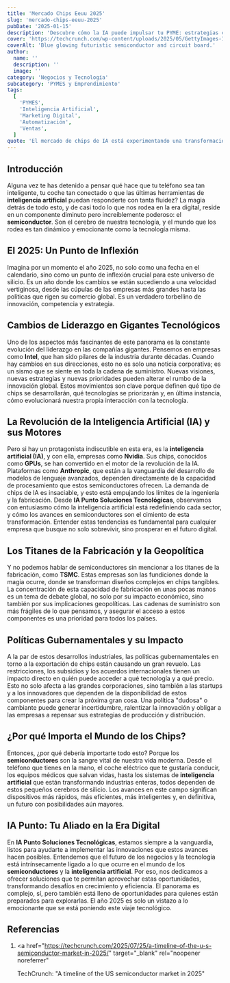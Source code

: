 ```yaml
---
title: 'Mercado Chips Eeuu 2025'
slug: 'mercado-chips-eeuu-2025'
pubDate: '2025-01-15'
description: 'Descubre cómo la IA puede impulsar tu PYME: estrategias concretas de marketing, automatización y datos para aumentar ventas.'
cover: 'https://techcrunch.com/wp-content/uploads/2025/05/GettyImages-1366897838.jpg?w=1024'
coverAlt: 'Blue glowing futuristic semiconductor and circuit board.'
author:
  name: ''
  description: ''
  image: ''
category: 'Negocios y Tecnología'
subcategory: 'PYMES y Emprendimiento'
tags:
  [
    'PYMES',
    'Inteligencia Artificial',
    'Marketing Digital',
    'Automatización',
    'Ventas',
  ]
quote: 'El mercado de chips de IA está experimentando una transformación sin precedentes. — Sergio Rondón'
---
```

<h2 id="introduccion">Introducción</h2>

Alguna vez te has detenido a pensar qué hace que tu teléfono sea tan inteligente, tu coche tan conectado o que las últimas herramientas de **inteligencia artificial** puedan responderte con tanta fluidez? La magia detrás de todo esto, y de casi todo lo que nos rodea en la era digital, reside en un componente diminuto pero increíblemente poderoso: el **semiconductor**. Son el cerebro de nuestra tecnología, y el mundo que los rodea es tan dinámico y emocionante como la tecnología misma.

<h2 id="el-2025-un-punto-de-inflexion">El 2025: Un Punto de Inflexión</h2>

Imagina por un momento el año 2025, no solo como una fecha en el calendario, sino como un punto de inflexión crucial para este universo de silicio. Es un año donde los cambios se están sucediendo a una velocidad vertiginosa, desde las cúpulas de las empresas más grandes hasta las políticas que rigen su comercio global. Es un verdadero torbellino de innovación, competencia y estrategia.

<h2 id="cambios-de-liderazgo-en-gigantes-tecnologicos">
  Cambios de Liderazgo en Gigantes Tecnológicos
</h2>

Uno de los aspectos más fascinantes de este panorama es la constante evolución del liderazgo en las compañías gigantes. Pensemos en empresas como **Intel**, que han sido pilares de la industria durante décadas. Cuando hay cambios en sus direcciones, esto no es solo una noticia corporativa; es un sismo que se siente en toda la cadena de suministro. Nuevas visiones, nuevas estrategias y nuevas prioridades pueden alterar el rumbo de la innovación global. Estos movimientos son clave porque definen qué tipo de chips se desarrollarán, qué tecnologías se priorizarán y, en última instancia, cómo evolucionará nuestra propia interacción con la tecnología.

<h2 id="la-revolucion-de-la-inteligencia-artificial-ia-y-sus-motores">
  La Revolución de la Inteligencia Artificial (IA) y sus Motores
</h2>

Pero si hay un protagonista indiscutible en esta era, es la **inteligencia artificial (IA)**, y con ella, empresas como **Nvidia**. Sus chips, conocidos como **GPUs**, se han convertido en el motor de la revolución de la IA. Plataformas como **Anthropic**, que están a la vanguardia del desarrollo de modelos de lenguaje avanzados, dependen directamente de la capacidad de procesamiento que estos semiconductores ofrecen. La demanda de chips de IA es insaciable, y esto está empujando los límites de la ingeniería y la fabricación. Desde **IA Punto Soluciones Tecnológicas**, observamos con entusiasmo cómo la inteligencia artificial está redefiniendo cada sector, y cómo los avances en semiconductores son el cimiento de esta transformación. Entender estas tendencias es fundamental para cualquier empresa que busque no solo sobrevivir, sino prosperar en el futuro digital.

<h2 id="los-titanes-de-la-fabricacion-y-la-geopolitica">
  Los Titanes de la Fabricación y la Geopolítica
</h2>

Y no podemos hablar de semiconductores sin mencionar a los titanes de la fabricación, como **TSMC**. Estas empresas son las fundiciones donde la magia ocurre, donde se transforman diseños complejos en chips tangibles. La concentración de esta capacidad de fabricación en unas pocas manos es un tema de debate global, no solo por su impacto económico, sino también por sus implicaciones geopolíticas. Las cadenas de suministro son más frágiles de lo que pensamos, y asegurar el acceso a estos componentes es una prioridad para todos los países.

<h2 id="politicas-gubernamentales-y-su-impacto">
  Políticas Gubernamentales y su Impacto
</h2>

A la par de estos desarrollos industriales, las políticas gubernamentales en torno a la exportación de chips están causando un gran revuelo. Las restricciones, los subsidios y los acuerdos internacionales tienen un impacto directo en quién puede acceder a qué tecnología y a qué precio. Esto no solo afecta a las grandes corporaciones, sino también a las startups y a los innovadores que dependen de la disponibilidad de estos componentes para crear la próxima gran cosa. Una política "dudosa" o cambiante puede generar incertidumbre, ralentizar la innovación y obligar a las empresas a repensar sus estrategias de producción y distribución.

<h2 id="por-que-importa-el-mundo-de-los-chips">
  ¿Por qué Importa el Mundo de los Chips?
</h2>

Entonces, ¿por qué debería importarte todo esto? Porque los **semiconductores** son la sangre vital de nuestra vida moderna. Desde el teléfono que tienes en la mano, el coche eléctrico que te gustaría conducir, los equipos médicos que salvan vidas, hasta los sistemas de **inteligencia artificial** que están transformando industrias enteras, todos dependen de estos pequeños cerebros de silicio. Los avances en este campo significan dispositivos más rápidos, más eficientes, más inteligentes y, en definitiva, un futuro con posibilidades aún mayores.

<h2 id="ia-punto-tu-aliado-en-la-era-digital">
  IA Punto: Tu Aliado en la Era Digital
</h2>

En **IA Punto Soluciones Tecnológicas**, estamos siempre a la vanguardia, listos para ayudarte a implementar las innovaciones que estos avances hacen posibles. Entendemos que el futuro de los negocios y la tecnología está intrínsecamente ligado a lo que ocurre en el mundo de los **semiconductores** y la **inteligencia artificial**. Por eso, nos dedicamos a ofrecer soluciones que te permitan aprovechar estas oportunidades, transformando desafíos en crecimiento y eficiencia. El panorama es complejo, sí, pero también está lleno de oportunidades para quienes están preparados para explorarlas. El año 2025 es solo un vistazo a lo emocionante que se está poniendo este viaje tecnológico.

<h2 id="referencias">Referencias</h2>

1.  <a
      href="https://techcrunch.com/2025/07/25/a-timeline-of-the-u-s-semiconductor-market-in-2025/"
      target="_blank"
      rel="noopener noreferrer"
    >
      TechCrunch: "A timeline of the US semiconductor market in 2025"
    </a>
```
